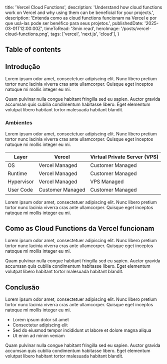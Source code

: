   title: 'Vercel Cloud Functions',
  description: 'Understand how cloud functions work on Vercel and why using them can be beneficial for your projects.',
  description: 'Entenda como as cloud functions funcionam na Vercel e por que usá-las pode ser benéfico para seus projetos.',
  publishedDate: '2025-03-01T12:00:00Z',
	timeToRead: '3min read',
	heroImage: '/posts/vercel-cloud-functions.png',
  tags: ['vercel', 'next.js', 'cloud'],
}

## Table of contents

## Introdução

Lorem ipsum odor amet, consectetuer adipiscing elit. Nunc libero pretium tortor nunc lacinia viverra cras ante ullamcorper. Quisque eget inceptos natoque mi mollis integer eu mi.

Quam pulvinar nulla congue habitant fringilla sed eu sapien. Auctor gravida accumsan quis cubilia condimentum habitasse libero. Eget elementum volutpat libero habitant tortor malesuada habitant blandit.

### Ambientes

Lorem ipsum odor amet, consectetuer adipiscing elit. Nunc libero pretium tortor nunc lacinia viverra cras ante ullamcorper. Quisque eget inceptos natoque mi mollis integer eu mi.

<table>
  <thead>
    <tr>
      <th>Layer</th>
      <th>Vercel</th>
      <th>Virtual Private Server (VPS)</th>
    </tr>
  </thead>
  <tbody>
    <tr>
      <td>OS</td>
      <td>Vercel Managed</td>
      <td>Customer Managed</td>
    </tr>
    <tr>
      <td>Runtime</td>
      <td>Vercel Managed</td>
      <td>Customer Managed</td>
    </tr>
    <tr>
      <td>Hypervisor</td>
      <td>Vercel Managed</td>
      <td>VPS Managed</td>
    </tr>
    <tr>
      <td>User Code</td>
      <td>Customer Managed</td>
      <td>Customer Managed</td>
    </tr>
  </tbody>
</table>

Lorem ipsum odor amet, consectetuer adipiscing elit. Nunc libero pretium tortor nunc lacinia viverra cras ante ullamcorper. Quisque eget inceptos natoque mi mollis integer eu mi.

## Como as Cloud Functions da Vercel funcionam

Lorem ipsum odor amet, consectetuer adipiscing elit. Nunc libero pretium tortor nunc lacinia viverra cras ante ullamcorper. Quisque eget inceptos natoque mi mollis integer eu mi.

Quam pulvinar nulla congue habitant fringilla sed eu sapien. Auctor gravida accumsan quis cubilia condimentum habitasse libero. Eget elementum volutpat libero habitant tortor malesuada habitant blandit.

## Conclusão

Lorem ipsum odor amet, consectetuer adipiscing elit. Nunc libero pretium tortor nunc lacinia viverra cras ante ullamcorper. Quisque eget inceptos natoque mi mollis integer eu mi.

- Lorem ipsum dolor sit amet
- Consectetur adipiscing elit
- Sed do eiusmod tempor incididunt ut labore et dolore magna aliqua
- Ut enim ad minim veniam

Quam pulvinar nulla congue habitant fringilla sed eu sapien. Auctor gravida accumsan quis cubilia condimentum habitasse libero. Eget elementum volutpat libero habitant tortor malesuada habitant blandit.
